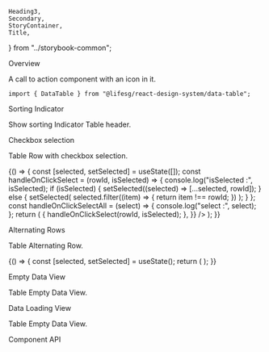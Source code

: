     Heading3,
    Secondary,
    StoryContainer,
    Title,
} from "../storybook-common";

<Meta title="Modules/DataTable" component={DataTable} />

<Title>Data Table</Title>

<Secondary>Overview</Secondary>

A call to action component with an icon in it.

```tsx
import { DataTable } from "@lifesg/react-design-system/data-table";
```

<Canvas>
    <Story name="DataTable">
        <DataTable
            headers={[
                {
                    fieldKey: "status",
                    label: "Status",
                    style: { width: "7.5rem" },
                },
                {
                    fieldKey: "time",
                    label: "Time",
                    style: { width: "15rem" },
                },
                {
                    fieldKey: "resource",
                    label: "Resource",
                    style: { width: "17.5rem" },
                },
                { fieldKey: "title", label: "Title" },
            ]}
            rows={[
                {
                    id: "status",
                    status: "Completed",
                    time: "07/Aug/2023 9.30pm",
                    resource: "Test",
                    title: "Titile 1",
                    fieldKey: "status",
                    label: "Status",
                },
                {
                    id: "bookingTime",
                    status: "Pending",
                    time: "07/Aug/2023 10.30pm",
                    resource: "Test",
                    title: "Titile 2",
                    fieldKey: "bookingTime",
                    label: "Booking time",
                },
            ]}
            loadState={false}
        />
    </Story>
</Canvas>

<Heading3>Sorting Indicator</Heading3>

Show sorting Indicator Table header.

<Canvas>
    <Story name="Sorting Indicator">
        <DataTable
            headers={[
                {
                    fieldKey: "status",
                    label: "Status",
                    style: { width: "7.5rem" },
                    clickable: true,
                },
                {
                    fieldKey: "time",
                    label: "Time",
                    style: { width: "15rem" },
                    clickable: true,
                },
                {
                    fieldKey: "resource",
                    label: "Resource",
                    style: { width: "17.5rem" },
                    clickable: true,
                },
                { fieldKey: "title", label: "Title", clickable: true },
            ]}
            rows={[
                {
                    id: "status",
                    status: "Completed",
                    time: "07/Aug/2023 9.30pm",
                    resource: "Test",
                    title: "Titile 1",
                    fieldKey: "status",
                    label: "Status",
                },
                {
                    id: "bookingTime",
                    status: "Pending",
                    time: "07/Aug/2023 10.30pm",
                    resource: "Test",
                    title: "Titile 2",
                    fieldKey: "bookingTime",
                    label: "Booking time",
                },
            ]}
            loadState={false}
            sortIndicators={{
                ["status"]: "desc",
                ["time"]: "desc",
                ["resource"]: "asc",
                ["title"]: "asc",
            }}
        />
    </Story>
</Canvas>

<Heading3>Checkbox selection</Heading3>

Table Row with checkbox selection.

<Canvas>
    <Story name="Checkbox selection">
        {() => {
            const [selected, setSelected] = useState([]);
            const handleOnClickSelect = (rowId, isSelected) => {
                console.log("isSelected :", isSelected);
                if (isSelected) {
                    setSelected((selected) => [...selected, rowId]);
                } else {
                    setSelected(
                        selected.filter((item) => {
                            return item !== rowId;
                        })
                    );
                }
            };
            const handleOnClickSelectAll = (select) => {
                console.log("select :", select);
            };
            return (
                <DataTable
                    headers={[
                        {
                            fieldKey: "status",
                            label: "Status",
                            style: { width: "7.5rem" },
                            clickable: true,
                        },
                        {
                            fieldKey: "time",
                            label: "Time",
                            style: { width: "15rem" },
                            clickable: true,
                        },
                        {
                            fieldKey: "resource",
                            label: "Resource",
                            style: { width: "17.5rem" },
                            clickable: true,
                        },
                        { fieldKey: "title", label: "Title", clickable: true },
                    ]}
                    rows={[
                        {
                            id: "status",
                            status: "Completed",
                            time: "07/Aug/2023 9.30pm",
                            resource: "Test",
                            title: "Titile 1",
                            fieldKey: "status",
                            label: "Status",
                        },
                        {
                            id: "bookingTime",
                            status: "Pending",
                            time: "07/Aug/2023 10.30pm",
                            resource: "Test",
                            title: "Titile 2",
                            fieldKey: "bookingTime",
                            label: "Booking time",
                        },
                        {
                            id: "commonRow",
                            status: "Common",
                            time: "07/Aug/2023 11.30pm",
                            resource: "Test",
                            title: "Titile 3",
                            fieldKey: "commonRow",
                            label: "Common Row",
                        },
                    ]}
                    selection={selected}
                    loadState={false}
                    selectionConfig={{
                        showCheckboxes: true,
                        showHeaderCheckbox: true,
                        headerWidth: "5rem",
                        onClickSelect: (fieldKey, rowId, isSelected) => {
                            handleOnClickSelect(rowId, isSelected);
                        },
                    }}
                />
            );
        }}
    </Story>
</Canvas>

<Heading3>Alternating Rows</Heading3>

Table Alternating Row.

<Canvas>
    <Story name="Alternating Rows">
        {() => {
            const [selected, setSelected] = useState();
            return (
                <DataTable
                    headers={[
                        {
                            fieldKey: "status",
                            label: "Status",
                            style: { width: "7.5rem" },
                        },
                        {
                            fieldKey: "time",
                            label: "Time",
                            style: { width: "15rem" },
                        },
                        {
                            fieldKey: "resource",
                            label: "Resource",
                            style: { width: "17.5rem" },
                        },
                        { fieldKey: "title", label: "Title" },
                    ]}
                    rows={[
                        {
                            id: "status",
                            status: "Completed",
                            time: "07/Aug/2023 9.30pm",
                            resource: "Test",
                            title: "Titile 1",
                            fieldKey: "status",
                            label: "Status",
                        },
                        {
                            id: "bookingTime",
                            status: "Pending",
                            time: "07/Aug/2023 10.30pm",
                            resource: "Test",
                            title: "Titile 2",
                            fieldKey: "bookingTime",
                            label: "Booking time",
                        },
                        {
                            id: "commonRow",
                            status: "Common",
                            time: "07/Aug/2023 11.30pm",
                            resource: "Test",
                            title: "Titile 3",
                            fieldKey: "commonRow",
                            label: "Common Row",
                        },
                        {
                            id: "sampleRow",
                            status: "SampleRow",
                            time: "07/Aug/2023 12.30pm",
                            resource: "Test",
                            title: "Titile 4",
                            fieldKey: "sampleRow",
                            label: "sample Row",
                        },
                        {
                            id: "checkRow",
                            status: "CheckRow",
                            time: "07/Aug/2023 1.30pm",
                            resource: "Test",
                            title: "Titile 5",
                            fieldKey: "checkRow",
                            label: "check Row",
                        },
                    ]}
                    loadState={false}
                    sortIndicators={{ fieldKey: "ASC" }}
                    alternatingRows={true}
                />
            );
        }}
    </Story>
</Canvas>

<Heading3>Empty Data View</Heading3>

Table Empty Data View.

<Canvas>
    <Story name="Empty Data View">
        <DataTable
            headers={[
                {
                    fieldKey: "status",
                    label: "Status",
                    style: { width: "15rem" },
                },
                {
                    fieldKey: "time",
                    label: "Time",
                    style: { width: "15rem" },
                },
                {
                    fieldKey: "resource",
                    label: "Resource",
                    style: { width: "15rem" },
                },
                { fieldKey: "title", label: "Title" },
            ]}
            rows={[]}
            loadState={false}
            selectionConfig={{
                showCheckboxes: false,
                showHeaderCheckbox: true,
                headerWidth: "5rem",
            }}
        />
    </Story>
</Canvas>

<Heading3>Data Loading View</Heading3>

Table Empty Data View.

<Canvas>
    <Story name="Data Loading View">
        <DataTable
            headers={[
                {
                    fieldKey: "status",
                    label: "Status",
                    style: { width: "15rem" },
                },
                {
                    fieldKey: "time",
                    label: "Time",
                    style: { width: "15rem" },
                },
                {
                    fieldKey: "resource",
                    label: "Resource",
                    style: { width: "15rem" },
                },
                { fieldKey: "title", label: "Title" },
            ]}
            rows={[]}
            loadState={true}
            selectionConfig={{
                showCheckboxes: false,
                showHeaderCheckbox: true,
                headerWidth: "5rem",
            }}
        />
    </Story>
</Canvas>

<Secondary>Component API</Secondary>

<PropsTable />
